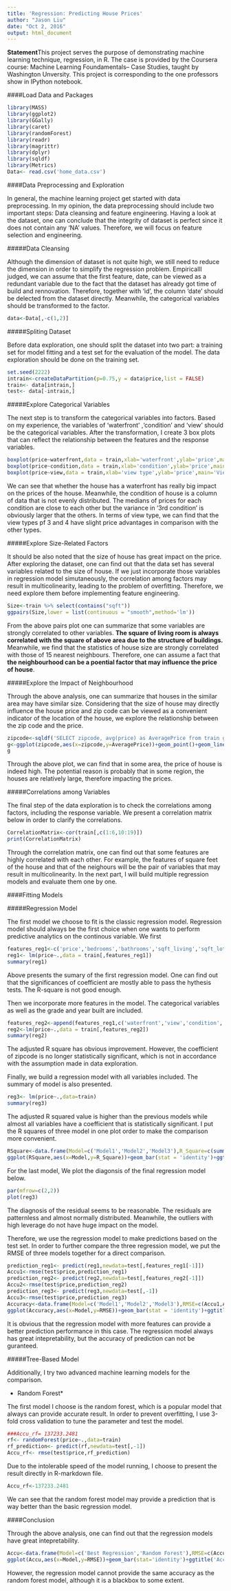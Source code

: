 ---
title: 'Regression: Predicting House Prices'
author: "Jason Liu"
date: "Oct 2, 2016"
output: html_document
---
**Statement**This project serves the purpose of demonstrating machine learning technique, regression, in R. The case is provided by the Coursera course: Machine Learning Foundamentals-- Case Studies, taught by Washington Unversity. This project is corresponding to the one professors show in IPython notebook.

####Load Data and Packages
```{r,message=FALSE,warning=FALSE}
library(MASS)
library(ggplot2)
library(GGally)
library(caret)
library(randomForest)
library(readr)
library(magrittr)
library(dplyr)
library(sqldf)
library(Metrics)
Data<- read.csv('home_data.csv')
```

####Data Preprocessing and Exploration

In general, the machine learning project get started with data preprocessing. In my opinion, the data preprocessing should include two important steps: Data cleansing and feature engineering. Having a look at the dataset, one can conclude that the integrity of dataset is perfect since it does not contain any 'NA' values. Therefore, we will focus on feature selection and engineering.

#####Data Cleansing

Although the dimension of dataset is not quite high, we still need to reduce the dimension in order to simplify the regression problem. Empiricalll judged, we can assume that the first feature, date, can be viewed as a redundant variable due to the fact that the dataset has already got time of build and rennovation. Therefore, together with 'id', the column 'date' should be delected from the dataset directly. Meanwhile, the categorical variables should be transformed to the factor.
```{r}
data<-Data[,-c(1,2)]
```

#####Spliting Dataset

Before data exploration, one should split the dataset into two part: a training set for model fitting and a test set for the evaluation of the model. The data exploration should be done on the training set.

```{r}
set.seed(2222)
intrain<-createDataPartition(p=0.75,y = data$price,list = FALSE)
train<- data[intrain,]
test<- data[-intrain,]
```


#####Explore Categorical Variables

The next step is to transform the categorical variables into factors. Based on my experience, the variables of 'waterfront' ,'condition' and 'view' should be the categorical variables. After the transformation, I create 3 box plots that can reflect the relationship between the features and the response variables.

```{r,echo=FALSE}
boxplot(price~waterfront,data = train,xlab='waterfront',ylab='price',main='Waterfront vs Price')
boxplot(price~condition,data = train,xlab='condition',ylab='price',main='Condition vs Price')
boxplot(price~view,data = train,xlab='view type',ylab='price',main='View vs Price')
```

We can see that whether the house has a waterfront has really big impact on the prices of the house. Meanwhile, the condition of house is a column of data that is not evenly distributed. The medians of prices for each condition are close to each other but the variance in '3rd condition' is obviously larger that the others. In terms of view type, we can find that the view types pf 3 and 4 have slight price advantages in comparison with the other types.

#####Explore Size-Related Factors

It should be also noted that the size of house has great impact on the price. After exploring the dataset, one can find out that the data set has several variables related to the size of house. If we just incorporate those variables in regression model simutaneously, the correlation among factors may result in multicolinearity, leading to the problem of overfitting. Therefore, we need explore them before implementing feature engineering.

```{r,fig.width=15, fig.height=10}
Size<-train %>% select(contains("sqft"))
ggpairs(Size,lower = list(continuous = "smooth",method='lm'))
```

From the above pairs plot one can summarize that some variables are strongly correlated to other variables. **The square of living room is always correlated with the square of above area due to the structure of buildings.** Meanwhile, we find that the statistics of house size are strongly correlated with those of 15 nearest neighbours. Therefore, one can assume a fact that **the neighbourhood can be a poential factor that may influence the price of house**.

#####Explore the Impact of Neighbourhood

Through the above analysis, one can summarize that houses in the similar area may have similar size. Considering that the size of house may directly influence the house price and zip code can be viewed as a convenient indicator of the location of the house, we explore the relationship between the zip code and the price.

```{r}
zipcode<-sqldf('SELECT zipcode, avg(price) as AveragePrice from train group by zipcode')
g<-ggplot(zipcode,aes(x=zipcode,y=AveragePrice))+geom_point()+geom_line(stat="identity")
g
```

Through the above plot, we can find that in some area, the price of house is indeed high. The potential reason is probably that in some region, the houses are relatively large, therefore impacting the prices.

#####Correlations among Variables

The final step of the data exploration is to check the correlations among factors, including the response variable. We present a correlation matrix below in order to clarify the correlations.

```{r}
CorrelationMatrix<-cor(train[,c(1:6,10:19)])
print(CorrelationMatrix)
```

Through the correlation matrix, one can find out that some features are highly correlated with each other. For example, the features of square feet of the house and that of the neighours will be the pair of variables that may result in multicolinearity. In the next part, I will build multiple regression models and evaluate them one by one.

####Fitting Models

#####Regression Model

The first model we choose to fit is the classic regression model. Regression model should always be the first choice when one wants to perform predictive analytics on the continous variable. We first 

```{r,warning=FALSE,message=FALSE}
features_reg1<-c('price','bedrooms','bathrooms','sqft_living','sqft_lot','floors','zipcode')
reg1<- lm(price~.,data = train[,features_reg1])
summary(reg1)
```

Above presents the sumary of the first regression model. One can find out that the significances of coefficient are mostly able to pass the hythesis tests. The R-square is not good enough.

Then we incorporate more features in the model. The categorical variables as well as the grade and year built are included. 

```{r}
features_reg2<-append(features_reg1,c('waterfront','view','condition','grade','yr_built'))
reg2<-lm(price~.,data = train[,features_reg2])
summary(reg2)
```

The adjusted R square has obvious improvement. However, the coefficient of zipcode is no longer statistically significant, which is not in accordance with the assumption made in data exploration.

Finally, we build a regression model with all variables included. The summary of model is also presented.

```{r}
reg3<- lm(price~.,data=train)
summary(reg3)
```

The adjusted R squared value is higher than the previous models while almost all variables have a coefficient that is statistically significant. I put the R squares of three model in one plot order to make the comparison more convenient.

```{r}
RSquare<-data.frame(Model=c('Model1','Model2','Model3'),R_Square=c(summary(reg1)$r.squared,summary(reg2)$r.squared,summary(reg3)$r.squared))
ggplot(RSquare,aes(x=Model,y=R_Square))+geom_bar(stat = 'identity')+ggtitle('Comparison of R_Squares')+theme_bw()
```

For the last model, We plot the diagonsis of the final regression model below.

```{r}
par(mfrow=c(2,2))
plot(reg3)
```

The diagnosis of the residual seems to be reasonable. The residuals are patternless and almost normally distributed. Meanwhile, the outliers with high leverage do not have huge impact on the model.

Therefore, we use the regression model to make predictions based on the test set. In order to further compare the three regression model, we put the RMSE of three models together for a direct comparison.

```{r,message=FALSE,warning=FALSE}
prediction_reg1<- predict(reg1,newdata=test[,features_reg1[-1]])
Accu1<-rmse(test$price,prediction_reg1)
prediction_reg2<- predict(reg2,newdata=test[,features_reg2[-1]])
Accu2<-rmse(test$price,prediction_reg2)
prediction_reg3<- predict(reg3,newdata=test[,-1])
Accu3<-rmse(test$price,prediction_reg3)
Accuracy<-data.frame(Model=c('Model1','Model2','Model3'),RMSE=c(Accu1,Accu2,Accu3))
ggplot(Accuracy,aes(x=Model,y=RMSE))+geom_bar(stat = 'identity')+ggtitle('Comparison of RMSE')+theme_bw()
```

It is obvious that the regression model with more features can provide a better prediction performance in this case. The regression model always has great intepretability, but the accuracy of prediction can not be guranteed. 

#####Tree-Based Model

Additionally, I try two advanced machine learning models for the comparison. 

* Random Forest*

The first model I choose is the random forest, which is a popular model that always can provide accurate result. In order to prevent overfitting, I use 3-fold cross validation to tune the parameter and test the model.

```{r,message=FALSE,warning=FALSE,eval=FALSE}
###Accu_rf= 137233.2481
rf<- randomForest(price~.,data=train)
rf_prediction<- predict(rf,newdata=test[,-1])
Accu_rf<- rmse(test$price,rf_prediction)
```

Due to the intolerable speed of the model running, I choose to present the result directly in R-markdown file.

```{r}
Accu_rf<-137233.2481
```
We can see that the random forest model may provide a prediction that is way better than the basic regression model. 


####Conclusion

Through the above analysis, one can find out that the regression models have great intepretability.

```{r,echo=FALSE}
Accu<-data.frame(Model=c('Best Regression','Random Forest'),RMSE=c(Accu3,137233.2481))
ggplot(Accu,aes(x=Model,y=RMSE))+geom_bar(stat='identity')+ggtitle('Accuracy Comparison')+theme_bw()
```

However, the regression model cannot provide the same accuracy as the random forest model, although it is a blackbox to some extent.





